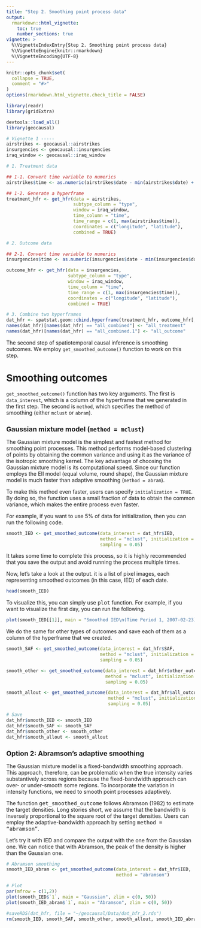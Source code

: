 ```yaml
---
title: "Step 2. Smoothing point process data"
output: 
  rmarkdown::html_vignette:
    toc: true
    number_sections: true
vignette: >
  %\VignetteIndexEntry{Step 2. Smoothing point process data}
  %\VignetteEngine{knitr::rmarkdown}
  %\VignetteEncoding{UTF-8}
---
```


<style type = "text/css">
h1.title {
  font-size: 30px;
}
h1 { /* Header 1 */
  font-size: 26px;
}
h2 { /* Header 2 */
    font-size: 18px;
}
h3 { /* Header 3 */
  font-size: 16px;
}
div#TOC li {
    list-style:none;
    background-image:none;
    background-repeat:none;
    background-position:0; 
}
</style>

```r
knitr::opts_chunk$set(
  collapse = TRUE,
  comment = "#>"
)
options(rmarkdown.html_vignette.check_title = FALSE)

library(readr)
library(gridExtra)
```

```r
devtools::load_all()
library(geocausal)
```

```r
# Vignette 1 -----
airstrikes <- geocausal::airstrikes
insurgencies <- geocausal::insurgencies
iraq_window <- geocausal::iraq_window

# 1. Treatment data

## 1-1. Convert time variable to numerics
airstrikes$time <- as.numeric(airstrikes$date - min(airstrikes$date) + 1)

## 1-2. Generate a hyperframe
treatment_hfr <- get_hfr(data = airstrikes,
                         subtype_column = "type",
                         window = iraq_window,
                         time_column = "time",
                         time_range = c(1, max(airstrikes$time)),
                         coordinates = c("longitude", "latitude"),
                         combined = TRUE)

# 2. Outcome data

## 2-1. Convert time variable to numerics
insurgencies$time <- as.numeric(insurgencies$date - min(insurgencies$date) + 1)

outcome_hfr <- get_hfr(data = insurgencies,
                       subtype_column = "type",
                       window = iraq_window,
                       time_column = "time",
                       time_range = c(1, max(insurgencies$time)),
                       coordinates = c("longitude", "latitude"),
                       combined = TRUE)

# 3. Combine two hyperframes
dat_hfr <- spatstat.geom::cbind.hyperframe(treatment_hfr, outcome_hfr[, -1])
names(dat_hfr)[names(dat_hfr) == "all_combined"] <- "all_treatment"
names(dat_hfr)[names(dat_hfr) == "all_combined.1"] <- "all_outcome"
```

The second step of spatiotemporal causal inference is smoothing outcomes. We employ `get_smoothed_outcome()` function to work on this step. 

# Smoothing outcomes

`get_smoothed_outcome()` function has two key arguments. The first is `data_interest`, which is a column of the hyperframe that we generated in the first step. The second is `method`, which specifies the method of smoothing (either `mclust` or `abram`).

## Gaussian mixture model (`method = mclust`)

The Gaussian mixture model is the simplest and fastest method for smoothing point processes. This method performs model-based clustering of points by obtaining the common variance and using it as the variance of the isotropic smoothing kernel. The key advantage of choosing the Gaussian mixture model is its computational speed. Since our function employs the EII model (equal volume, round shape), the Gaussian mixture model is much faster than adaptive smoothing (`method = abram`).

To make this method even faster, users can specify `initialization = TRUE`. By doing so, the function uses a small fraction of data to obtain the common variance, which makes the entire process even faster.

For example, if you want to use 5% of data for initialization, then you can run the following code.

```r
smooth_IED <- get_smoothed_outcome(data_interest = dat_hfr$IED,
                                   method = "mclust", initialization = TRUE,
                                   sampling = 0.05)
```

It takes some time to complete this process, so it is highly recommended that you save the output and avoid running the process multiple times.

Now, let's take a look at the output. it is a list of pixel images, each representing smoothed outcomes (in this case, IED) of each date.

```r
head(smooth_IED)
```

To visualize this, you can simply use <tt>plot</tt> function. For example, if you want to visualize the first day, you can run the following.

```r
plot(smooth_IED[[1]], main = "Smoothed IED\n(Time Period 1, 2007-02-23)")
```

We do the same for other types of outcomes and save each of them as a column of the hyperframe that we created.

```r
smooth_SAF <- get_smoothed_outcome(data_interest = dat_hfr$SAF,
                                   method = "mclust", initialization = TRUE,
                                   sampling = 0.05)

smooth_other <- get_smoothed_outcome(data_interest = dat_hfr$other_outcome,
                                     method = "mclust", initialization = TRUE,
                                     sampling = 0.05)

smooth_allout <- get_smoothed_outcome(data_interest = dat_hfr$all_outcome,
                                      method = "mclust", initialization = TRUE,
                                      sampling = 0.05)

# Save 
dat_hfr$smooth_IED <- smooth_IED
dat_hfr$smooth_SAF <- smooth_SAF
dat_hfr$smooth_other <- smooth_other
dat_hfr$smooth_allout <- smooth_allout
```

## Option 2: Abramson's adaptive smoothing

The Gaussian mixture model is a fixed-bandwidth smoothing approach. This approach, therefore, can be problematic when the true intensity varies substantively across regions because the fixed-bandwidth approach can over- or under-smooth some regions. To incorporate the variation in intensity functions, we need to smooth point processes adaptively. 

The function <tt>get_smoothed_outcome</tt> follows Abramson (1982) to estimate the target densities. Long stories short, we assume that the bandwidth is inversely proportional to the square root of the target densities. Users can employ the adaptive-bandwidth approach by setting <tt>method = "abramson"</tt>.

Let's try it with IED and compare the output with the one from the Gaussian one. We can notice that with Abramson, the peak of the density is higher than the Gaussian one.

```r
# Abramson smoothing
smooth_IED_abram <- get_smoothed_outcome(data_interest = dat_hfr$IED,
                                         method = "abramson")

# Plot
par(mfrow = c(1,2))
plot(smooth_IED$`1`, main = "Gaussian", zlim = c(0, 50))
plot(smooth_IED_abram$`1`, main = "Abramson", zlim = c(0, 50))
```


```r
#saveRDS(dat_hfr, file = "~/geocausal/Data/dat_hfr_2.rds")
rm(smooth_IED, smooth_SAF, smooth_other, smooth_allout, smooth_IED_abram)
```